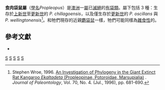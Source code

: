 {{Automatic Taxobox
| taxon = Propleopus
| authority = {{link-en|Longman|Albert Heber Longman}}, 1924
| fossil_range = {{fossil range|4.3|0.055}} [[上新世|上新世]] - [[更新世|更新世]]
| image = Propleopus oscillans.jpg
| status = fossil
| subdivision_ranks = [[種|種]]
| subdivision =
*''P. chillagoensis'' <small>Archer ''et al.'', 1978</small>
*''P. oscillans'' <small>([[查理斯·沃爾特·德·維斯|De Vis]], 1888) ([[模式種|模式種]])</small>
*''P. wellingtonensis'' <small>Archer & Flannery, 1985</small>
}}
'''食肉袋鼠屬'''（[[學名|學名]]''Propleopus''）是[[澳洲|澳洲]]一[[屬|屬]]已[[滅絕|滅絕]]的[[有袋類|有袋類]]。屬下包括 3 種：生存於[[上新世|上新世]]至[[更新世|更新世]]的 ''P. chillagoensis''，以及僅生存於[[更新世|更新世]]的 ''P. oscillans'' 與 ''P. wellingtonensis''<ref name = Wroe1996>Stephen Wroe, 1996. [http://www.create.unsw.edu.au/research/files/Wroe%20(1996)%20An%20Investigation%20of%20Phylogeny%20in%20the%20Giant%20Extin.pdf An Investigation of Phylogeny in the Giant Extinct Rat Kangaroo ''Ekaltadeta'' (Propleopinae, Potoroidae, Marsupialia)] {{Wayback|url=http://www.create.unsw.edu.au/research/files/Wroe%20(1996)%20An%20Investigation%20of%20Phylogeny%20in%20the%20Giant%20Extin.pdf |date=20210310232642 }}. ''Journal of Paleontology'', Vol. 70, No. 4. (Jul., 1996), pp. 681-690.</ref>。和牠們現存的近親[[麝袋鼠|麝袋鼠]]一樣，牠們可能同樣為[[雜食性|雜食性]]的。

== 參考文獻 ==
{{Reflist}}
{{commons|Propleopus}}
* {{cite web|url=http://zipcodezoo.com/Key/Animalia/Propleopus_Genus.asp|title=''Propleopus'' (Genus)|publisher=ZipcodeZoo.com|deadurl=yes|archiveurl=https://web.archive.org/web/20120126131412/http://zipcodezoo.com/Key/Animalia/Propleopus_Genus.asp|archivedate=2012-01-26}}
{{Portal|滅絕與瀕危物種}}
{{澳洲有袋總目|M.}}
{{Taxonbar|from=Q137912}}
{{Paleo-stub}}
[[Category:澳大利亞哺乳動物|S]]
[[Category:袋鼠科|S]]
[[Category:上新世哺乳類|S]]
[[Category:更新世哺乳類|S]]
[[Category:澳大利亞史前哺乳動物|S]]